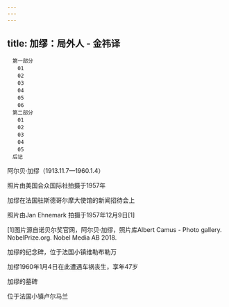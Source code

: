 ```yaml
---
---
---
```

title: 加缪：局外人 - 金祎译
---


```
　第一部分
　　01
　　02
　　03
　　04
　　05
　　06
　第二部分
　　01
　　02
　　03
　　04
　　05
　后记
```

阿尔贝·加缪（1913.11.7—1960.1.4）

照片由美国合众国际社拍摄于1957年





加缪在法国驻斯德哥尔摩大使馆的新闻招待会上

照片由Jan Ehnemark 拍摄于1957年12月9日[1]

[1]图片源自诺贝尔奖官网，阿尔贝·加缪，照片库Albert Camus - Photo gallery. NobelPrize.org. Nobel Media AB 2018.





加缪的纪念碑，位于法国小镇维勒布勒万

加缪1960年1月4日在此遭遇车祸丧生，享年47岁





加缪的墓碑

位于法国小镇卢尔马兰